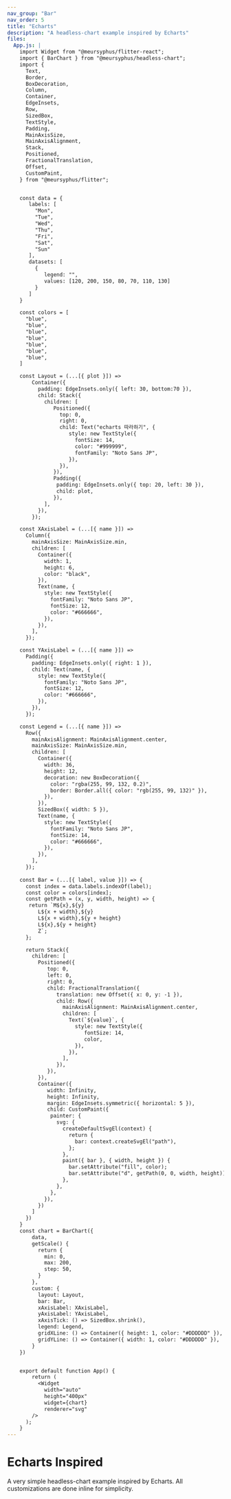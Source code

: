 ```yaml
---
nav_group: "Bar"
nav_order: 5
title: "Echarts"
description: "A headless-chart example inspired by Echarts"
files: 
  App.js: |
    import Widget from "@meursyphus/flitter-react";
    import { BarChart } from "@meursyphus/headless-chart";
    import {
      Text,
      Border,
      BoxDecoration,
      Column,
      Container,
      EdgeInsets,
      Row,
      SizedBox,
      TextStyle,
      Padding,
      MainAxisSize,
      MainAxisAlignment,
      Stack,
      Positioned,
      FractionalTranslation,
      Offset,
      CustomPaint,
    } from "@meursyphus/flitter";


    const data = {
       labels: [
         "Mon",
         "Tue",
         "Wed",
         "Thu",
         "Fri",
         "Sat",
         "Sun"
       ],
       datasets: [
         {
            legend: "",
            values: [120, 200, 150, 80, 70, 110, 130]
         }
       ]
    }

    const colors = [
      "blue",
      "blue",
      "blue",
      "blue",
      "blue",
      "blue",
      "blue",
    ]

    const Layout = (...[{ plot }]) => 
        Container({
          padding: EdgeInsets.only({ left: 30, bottom:70 }),
          child: Stack({
            children: [
               Positioned({
                 top: 0,
                 right: 0,
                 child: Text("echarts 따라하기", {
                    style: new TextStyle({
                      fontSize: 14,
                      color: "#999999",
                      fontFamily: "Noto Sans JP",
                    }),
                 }),
               }),
               Padding({
                padding: EdgeInsets.only({ top: 20, left: 30 }),
                child: plot,
               }),
            ],
          }),
        });

    const XAxisLabel = (...[{ name }]) =>
      Column({
        mainAxisSize: MainAxisSize.min,
        children: [
          Container({
            width: 1,
            height: 6,
            color: "black",
          }),
          Text(name, {
            style: new TextStyle({
              fontFamily: "Noto Sans JP",
              fontSize: 12,
              color: "#666666",
            }),
          }),
        ],
      });

    const YAxisLabel = (...[{ name }]) =>
      Padding({
        padding: EdgeInsets.only({ right: 1 }),
        child: Text(name, {
          style: new TextStyle({
            fontFamily: "Noto Sans JP",
            fontSize: 12,
            color: "#666666",
          }),
        }),
      });

    const Legend = (...[{ name }]) =>
      Row({
        mainAxisAlignment: MainAxisAlignment.center,
        mainAxisSize: MainAxisSize.min,
        children: [
          Container({
            width: 36,
            height: 12,
            decoration: new BoxDecoration({
              color: "rgba(255, 99, 132, 0.2)",
              border: Border.all({ color: "rgb(255, 99, 132)" }),
            }),
          }),
          SizedBox({ width: 5 }),
          Text(name, {
            style: new TextStyle({
              fontFamily: "Noto Sans JP",
              fontSize: 14,
              color: "#666666",
            }),
          }),
        ],
      });    
    
    const Bar = (...[{ label, value }]) => {
      const index = data.labels.indexOf(label);
      const color = colors[index];
      const getPath = (x, y, width, height) => {
       return `M${x},${y} 
          L${x + width},${y} 
          L${x + width},${y + height} 
          L${x},${y + height} 
          Z`;
      };

      return Stack({
        children: [
          Positioned({
             top: 0,
             left: 0,
             right: 0,
             child: FractionalTranslation({
                translation: new Offset({ x: 0, y: -1 }),
                child: Row({
                  mainAxisAlignment: MainAxisAlignment.center,
                  children: [
                    Text(`${value}`, {
                      style: new TextStyle({
                         fontSize: 14,
                         color,
                      }),
                    }),
                  ],
                }),
             }),
          }),
          Container({
             width: Infinity,
             height: Infinity,
             margin: EdgeInsets.symmetric({ horizontal: 5 }),
             child: CustomPaint({
              painter: {
                svg: {
                  createDefaultSvgEl(context) {
                    return {
                      bar: context.createSvgEl("path"),
                    };
                  },
                  paint({ bar }, { width, height }) {
                    bar.setAttribute("fill", color);
                    bar.setAttribute("d", getPath(0, 0, width, height));
                  },
                },
              },
            }),
          })
        ]
      })
    }
    const chart = BarChart({
        data,
        getScale() {
          return {
            min: 0,
            max: 200,
            step: 50, 
          }
        },
        custom: {
          layout: Layout,
          bar: Bar,
          xAxisLabel: XAxisLabel,
          yAxisLabel: YAxisLabel,
          xAxisTick: () => SizedBox.shrink(),
          legend: Legend,
          gridXLine: () => Container({ height: 1, color: "#DDDDDD" }),
          gridYLine: () => Container({ width: 1, color: "#DDDDDD" }),
        }
    })


    export default function App() {
        return (
          <Widget
            width="auto"
            height="400px"
            widget={chart}
            renderer="svg"
        />
      );
    }
---
```


# Echarts Inspired

A very simple headless-chart example inspired by Echarts. All customizations are done inline for simplicity.

